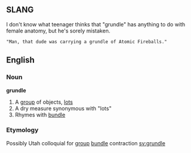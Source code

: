 ==SLANG==
I don't know what teenager thinks that "grundle" has anything to do with female anatomy, but he's sorely mistaken.
 "Man, that dude was carrying a grundle of Atomic Fireballs."

==English==
===Noun===
'''grundle'''
#A [[group]] of objects, [[lots]]
#A dry measure synonymous with "lots"
#Rhymes with [[bundle]]
===Etymology===
Possibly Utah colloquial for [[group]] [[bundle]] contraction
[[sv:grundle]]
